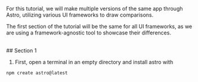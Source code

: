 
For this tutorial, we will make multiple versions of the same app through Astro, utilizing various UI frameworks to draw comparisons.

The first section of the tutorial will be the same for all UI frameworks, as we are using a framework-agnostic tool to showcase their differences.

<br/>
## Section 1
<br />

1. First, open a terminal in an empty directory and install astro with 
```shell
npm create astro@latest
```